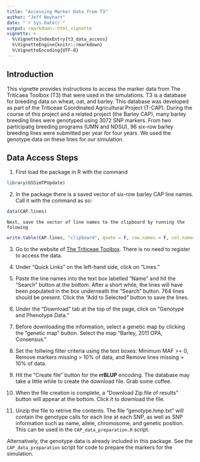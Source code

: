 ```yaml
---
title: "Accessing Marker Data from T3"
author: "Jeff Neyhart"
date: "`r Sys.Date()`"
output: rmarkdown::html_vignette
vignette: >
  %\VignetteIndexEntry{t3_data_access}
  %\VignetteEngine{knitr::rmarkdown}
  %\VignetteEncoding{UTF-8}
---
```


## Introduction

This vignette provides instructions to access the marker data from The Triticaea Toolbox (T3) that
were used in the simulations. T3 is a database for breeding data on wheat, oat,
and barley. This database was developed as part of the Triticeae Coordinated
Agricultural Project (T-CAP). During the course of this project and a related
project (the Barley CAP), many barley breeding lines were genotyped using
3072 SNP markers. From two participatig breeding programs (UMN and NDSU), 96
six-row barley breeding lines were submitted per year for four years. We used
the genotype data on these lines for our simulation.


## Data Access Steps

1. First load the package in R with the command 
```r
library(GSSimTPUpdate)
```

2. In the package there is a saved vector of six-row barley CAP line names. Call
it with the command as so: 
```r
data(CAP.lines)
```
    Next, save the vector of line names to the clipboard by running the folowing
```r
write.table(CAP.lines, "clipboard", quote = F, row.names = F, col.names = F)
```

3. Go to the website of [The Triticeae Toolbox](https://triticeaetoolbox.org/barley/).
There is no need to register to access the data.

4. Under "Quick Links" on the left-hand side, click on "Lines."

5. Paste the line names into the text box labelled "Name" and hit the "Search" 
button at the bottom. After a short while, the lines will have been populated
in the box underneath the "Search" button. 764 lines should be present. Click
the "Add to Selected" button to save the lines.

6. Under the "Download" tab at the top of the page, click on "Genotype and
Phenotype Data." 

7. Before downloading the information, select a genetic map by clicking the
"genetic map" button. Select the map "Barley, 2011 OPA, Consensus."

8. Set the follwing filter criteria using the text boxes: Minimum MAF >= 0,
Remove markers missing > 10% of data, and Remove lines missing > 10% of data.

9. Hit the "Create file" button for the **rrBLUP** encoding. The database may
take a little while to create the download file. Grab some coffee.

10. When the file creation is complete, a "Download Zip file of results" button
will appear at the bottom. Click it to download the file.

11. Unzip the file to retrive the contents. The file "genotype.hmp.txt" will
contain the genotype calls for each line at each SNP, as well as SNP information
such as name, allele, chromosome, and genetic position. This can be used in
the `CAP_data_preparation.R` script.

Alternatively, the genotype data is already included in this package. See the 
`CAP_data_preparation` script for code to prepare the markers for the simulation.


